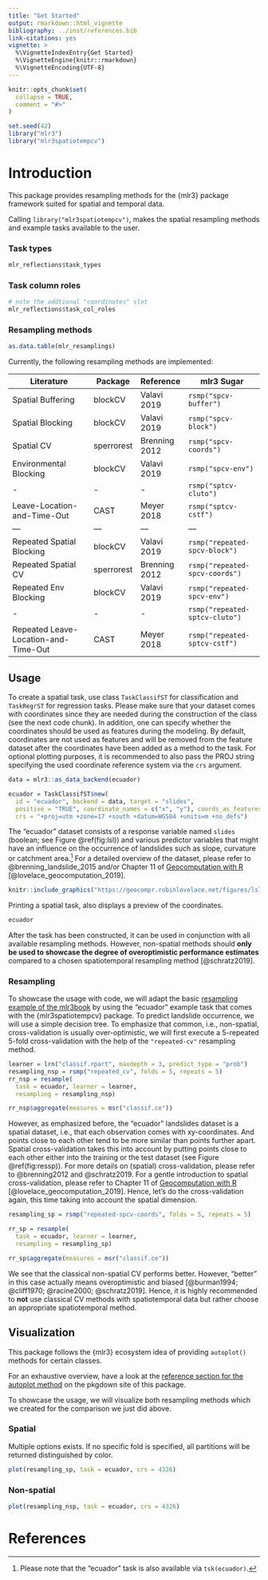 ```yaml
---
title: "Get Started"
output: rmarkdown::html_vignette
bibliography: ../inst/references.bib
link-citations: yes
vignette: >
  %\VignetteIndexEntry{Get Started}
  %\VignetteEngine{knitr::rmarkdown}
  %\VignetteEncoding{UTF-8}
---
```


```r
knitr::opts_chunk$set(
  collapse = TRUE,
  comment = "#>"
)
```

```r
set.seed(42)
library("mlr3")
library("mlr3spatiotempcv")
```

# Introduction

This package provides resampling methods for the {mlr3} package framework suited for spatial and temporal data.

Calling `library("mlr3spatiotempcv")`, makes the spatial resampling methods and example tasks available to the user.

### Task types

```r
mlr_reflections$task_types
```

### Task column roles

```r
# note the addtional "coordinates" slot
mlr_reflections$task_col_roles
```

### Resampling methods

```r
as.data.table(mlr_resamplings)
```

Currently, the following resampling methods are implemented:

| Literature                           | Package    | Reference     | mlr3 Sugar                     |
|--------------------------------------|------------|---------------|--------------------------------|
| Spatial Buffering                    | blockCV    | Valavi 2019   | `rsmp("spcv-buffer")`          |
| Spatial Blocking                     | blockCV    | Valavi 2019   | `rsmp("spcv-block")`           |
| Spatial CV                           | sperrorest | Brenning 2012 | `rsmp("spcv-coords")`          |
| Environmental Blocking               | blockCV    | Valavi 2019   | `rsmp("spcv-env")`             |
| \-                                   | \-         | \-            | `rsmp("sptcv-cluto")`          |
| Leave-Location-and-Time-Out          | CAST       | Meyer 2018    | `rsmp("sptcv-cstf")`           |
| ---                                  | ---        | ---           | ---                            |
| Repeated Spatial Blocking            | blockCV    | Valavi 2019   | `rsmp("repeated-spcv-block")`  |
| Repeated Spatial CV                  | sperrorest | Brenning 2012 | `rsmp("repeated-spcv-coords")` |
| Repeated Env Blocking                | blockCV    | Valavi 2019   | `rsmp("repeated-spcv-env")`    |
| \-                                   | \-         | \-            | `rsmp("repeated-sptcv-cluto")` |
| Repeated Leave-Location-and-Time-Out | CAST       | Meyer 2018    | `rsmp("repeated-sptcv-cstf")`  |

## Usage

To create a spatial task, use class `TaskClassifST` for classification and `TaskRegrST` for regression tasks.
Please make sure that your dataset comes with coordinates since they are needed during the construction of the class (see the next code chunk).
In addition, one can specify whether the coordinates should be used as features during the modeling.
By default, coordinates are not used as features and will be removed from the feature dataset after the coordinates have been added as a method to the task.
For optional plotting purposes, it is recommended to also pass the PROJ string specifying the used coordinate reference system via the `crs` argument.

```r
data = mlr3::as_data_backend(ecuador)

ecuador = TaskClassifST$new(
  id = "ecuador", backend = data, target = "slides",
  positive = "TRUE", coordinate_names = c("x", "y"), coords_as_features = FALSE,
  crs = "+proj=utm +zone=17 +south +datum=WGS84 +units=m +no_defs")
```

The "ecuador" dataset consists of a response variable named `slides` (boolean; see Figure \@ref(fig:lsl)) and various predictor variables that might have an influence on the occurrence of landslides such as slope, curvature or catchment area.^[Please note that the "ecuador" task is also available via `tsk(ecuador)`.]
For a detailed overview of the dataset, please refer to @brenning_landslide_2015 and/or Chapter 11 of [Geocomputation with R](https://geocompr.robinlovelace.net/spatial-cv.html) [@lovelace_geocomputation_2019].


```r
knitr::include_graphics("https://geocompr.robinlovelace.net/figures/lsl-map-1.png")
```

Printing a spatial task, also displays a preview of the coordinates.

```r
ecuador
```

After the task has been constructed, it can be used in conjunction with all available resampling methods.
However, non-spatial methods should **only be used to showcase the degree of overoptimistic performance estimates** compared to a chosen spatiotemporal resampling method [@schratz2019].

### Resampling

To showcase the usage with code, we will adapt the basic [resampling example of the mlr3book](https://mlr3book.mlr-org.com/resampling.html) by using the "ecuador" example task that comes with the {mlr3spatiotempcv} package.
To predict landslide occurrence, we will use a simple decision tree.
To emphasize that common, i.e., non-spatial, cross-validation is usually over-optimistic, we will first execute a 5-repeated 5-fold cross-validation with the help of the `"repeated-cv"` resampling method.

```r
learner = lrn("classif.rpart", maxdepth = 3, predict_type = "prob")
resampling_nsp = rsmp("repeated_cv", folds = 5, repeats = 5)
rr_nsp = resample(
  task = ecuador, learner = learner,
  resampling = resampling_nsp)

rr_nsp$aggregate(measures = msr("classif.ce"))
```

However, as emphasized before, the "ecuador" landslides dataset is a spatial dataset, i.e., that each observation comes with xy-coordinates.
And points close to each other tend to be more similar than points further apart.
Spatial cross-validation takes this into account by putting points close to each other either into the training or the test dataset (see Figure \@ref(fig:ressp)).
For more details on (spatial) cross-validation, please refer to @brenning2012 and @schratz2019.
For a gentle introduction to spatial cross-validation, please refer to Chapter 11 of [Geocomputation with R](https://geocompr.robinlovelace.net/spatial-cv.html) [@lovelace_geocomputation_2019].
Hence, let's do the cross-validation again, this time taking into account the spatial dimension.

```r
resampling_sp = rsmp("repeated-spcv-coords", folds = 5, repeats = 5)

rr_sp = resample(
  task = ecuador, learner = learner,
  resampling = resampling_sp)

rr_sp$aggregate(measures = msr("classif.ce"))
```

We see that the classical non-spatial CV performs better.
However, "better" in this case actually means overoptimistic and biased [@burman1994; @cliff1970; @racine2000; @schratz2019].
Hence, it is highly recommended to **not** use classical CV methods with spatiotemporal data but rather choose an appropriate spatiotemporal method.

## Visualization

This package follows the {mlr3} ecosystem idea of providing `autoplot()` methods for certain classes.

For an exhaustive overview, have a look at the [reference section for the autoplot method](https://mlr3spatiotempcv.mlr-org.com/reference/autoplot_spatial_resampling.html) on the pkgdown site of this package.

To showcase the usage, we will visualize both resampling methods which we created for the comparison we just did above.

### Spatial 

Multiple options exists.
If no specific fold is specified, all partitions will be returned distinguished by color.

```r
plot(resampling_sp, task = ecuador, crs = 4326)
```

### Non-spatial

```r
plot(resampling_nsp, task = ecuador, crs = 4326)
```

# References
